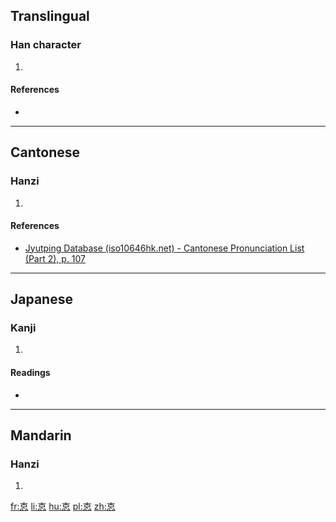 ==Translingual==

===Han character===
{{Han char|rn=61|rad=心|as=05|sn=9|four=|canj=JRP|ids=⿱古心}}

# {{defn|Han|sort=心05}}

====References====
* {{Han ref|kx=0380.210|dkj=10453|dj=0708.210|hdz=42279.070|uh=6018|ud=24600}}

----

==Cantonese==

===Hanzi===
{{yue-hanzi|jyut=[[gu3]], [[gwu3]]|y=gu3, gwu3}}

# {{defn|lang=yue|sort=心05}}

====References====
* [http://www.iso10646hk.net/jp/document/download.jsp Jyutping Database (iso10646hk.net) - Cantonese Pronunciation List (Part 2), p. 107]

----

==Japanese==

===Kanji===
{{ja-kanji|grade=|rs=心05}}

# {{defn|lang=ja|sort=心05}}

====Readings====
* {{ja-readings|on=[[こ]] (ko), [[く]] (ku)|kun=[[かため]] (katame), [[かたく]] (kataku)}}

----

==Mandarin==

===Hanzi===
{{cmn-hanzi|pin=[[hù]] ([[hu4]]), [[gù]] ([[gu4]])|wg=hu<sup>4</sup>, ku<sup>4</sup>}}

# {{defn|lang=cmn|sort=心05}}

[[fr:怘]]
[[li:怘]]
[[hu:怘]]
[[pl:怘]]
[[zh:怘]]